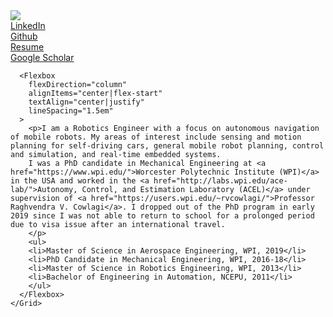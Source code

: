 <Container>
    <Grid col="1|2" gap="8|12|0" alignItems="center">
      <Flexbox
        flexDirection="column"
        alignItems="center|center"
        textAlign="center|center"
      > 
      <Image
        src="profile.jpg"
        colStart="1|null"
        w="80"
        rounded="lg"
        overflow="hidden"
      />
      <Flexbox
        flexDirection="column"
        alignItems="center|right"
        textAlign="center|center"
      > 
        <Grid col="1|2" row="1|2|3" gap="8|12|0" alignItems="center">
            <div></div>
            <div></div>
            <div><a href="https://www.linkedin.com/in/ruixiang-du/">LinkedIn</a></div>
            <div><a href="https://github.com/rxdu">Github</a></div>
            <div><a href="./RuixiangDuResume.pdf">Resume</a></div>
            <div><a href="https://scholar.google.com/citations?user=qxO0hmgAAAAJ&hl=en">Google Scholar</a></div>
        </Grid>
      </Flexbox>
      </Flexbox>
      
      <Flexbox
        flexDirection="column"
        alignItems="center|flex-start"
        textAlign="center|justify"
        lineSpacing="1.5em"
      >    
        <p>I am a Robotics Engineer with a focus on autonomous navigation of mobile robots. My areas of interest include sensing and motion planning for self-driving cars, general mobile robot planning, control and simulation, and real-time embedded systems.
        I was a PhD candidate in Mechanical Engineering at <a href="https://www.wpi.edu/">Worcester Polytechnic Institute (WPI)</a> in the USA and worked in the <a href="http://labs.wpi.edu/ace-lab/">Autonomy, Control, and Estimation Laboratory (ACEL)</a> under supervision of <a href="https://users.wpi.edu/~rvcowlagi/">Professor Raghvendra V. Cowlagi</a>. I dropped out of the PhD program in early 2019 since I was not able to return to school for a prolonged period due to visa issue after an international travel.
        </p> 
        <ul>
        <li>Master of Science in Aerospace Engineering, WPI, 2019</li>
        <li>PhD Candidate in Mechanical Engineering, WPI, 2016-18</li>
        <li>Master of Science in Robotics Engineering, WPI, 2013</li>
        <li>Bachelor of Engineering in Automation, NCEPU, 2011</li>
        </ul>
      </Flexbox>
    </Grid>
</Container>
